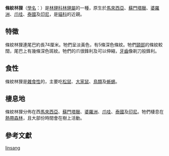 {{Speciesbox
| image = Prionodon linsang - Museo Civico di Storia Naturale Giacomo Doria - Genoa, Italy - DSC02704.JPG
| status =  LR/lc
| status system = iucn2.3
| status ref = {{r|iucn}}
| taxon = Prionodon linsang
| authority = ([[Thomas_Hardwicke|Hardwicke]], 1821)
| range map = Banded Linsang area.png
}}

'''條紋林狸'''（[[學名|學名]]：{{lang|la|''Prionodon linsang''}}{{r|msw3}}）是[[林貍科|林貍科]][[林貍屬|林貍屬]]的一種，原生於[[馬來西亞|馬來西亞]]、[[蘇門塔臘|蘇門塔臘]]、[[婆羅洲|婆羅洲]]、[[爪哇|爪哇]]、[[泰國|泰國]]及[[印尼|印尼]]，是[[貓科|貓科]]的近親。

== 特徵 ==
條紋林狸連尾巴約長74厘米。牠們呈淡黃色，有5條深色條紋。牠們[[頸部|頸部]]的條紋較闊，尾巴上有幾條深色斑紋。牠們的爪很鋒利及可以伸縮，[[牙齒|牙齒]]像剃刀般鋒利。

== 食性 ==
條紋林狸是[[雜食性|雜食性]]的，主要吃[[松鼠|松鼠]]、[[大家鼠|大家鼠]]、[[鳥類|鳥類]]及[[蜥蜴|蜥蜴]]。

== 棲息地 ==
條紋林狸分佈在西[[馬來西亞|馬來西亞]]、[[蘇門塔臘|蘇門塔臘]]、[[婆羅洲|婆羅洲]]、[[爪哇|爪哇]]、[[泰國|泰國]]及[[印尼|印尼]]。牠們棲息在[[熱帶|熱帶]][[森林|森林]]，且大部份時間會在樹上活動。

== 參考文獻 ==
{{reflist|refs=
<ref name=msw3>{{MSW3 Wozencraft | id=14000369 | pages=}}</ref>
<ref name=iucn>{{IUCN2008|assessors=Duckworth, J.W. & Azlan, M.J.|year=2008|title=Prionodon linsang|id=41705|downloaded=2009-03-13}}</ref>
}}
{{Taxonbar|from=Q842799}}

[[Category:林狸属|linsang]]